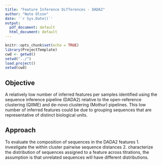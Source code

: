 ```yaml
---
title: "Feature Inference Differences - DADA2"
author: "Nate Olson"
date: '`r Sys.Date()`'
output:
  pdf_document: default
  html_document: default
---
```


```r
knitr::opts_chunk$set(echo = TRUE)
library(ProjectTemplate)
cwd <- getwd()
setwd("../")
load.project()
setwd(cwd)
```

## Objective 
A relatively low number of inferred features per samples identified using the sequence inference pipeline (DADA2) relative to the open-reference clustering (QIIME) and de-novo clustering (Mothur) pipelines. 
This low number of inferred features could be due to grouping sequences that are representative of distinct biological units. 

## Approach
To evaluate the composition of sequences in the DADA2 features
1. investigate the within cluster pairwise sequence distances
2. characterize the distribution of sequences assigned to a feature across titrations, the assumption is that unrelated sequences will have different distributions.

```r

```

